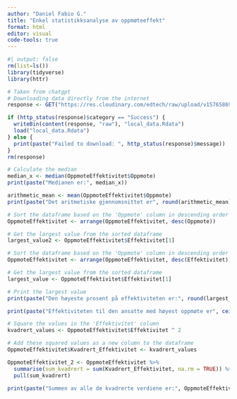 ```yaml
---
author: "Daniel Fabio G."
title: "Enkel statistikksanalyse av oppmøteeffekt"
format: html
editor: visual
code-tools: true
---
```


```r
#| output: false
rm(list=ls())
library(tidyverse)
library(httr)
```

```r
# Taken from chatgpt
# Downloading data directly from the internet
response <- GET("https://res.cloudinary.com/edtech/raw/upload/v1576586901/microsites/Learning%20Resources/Statistikk%20og%20sannsynlighetsregning/OppmoteEffektivitet.Rdata")

if (http_status(response)$category == "Success") {
  writeBin(content(response, "raw"), "local_data.Rdata")
  load("local_data.Rdata")
} else {
  print(paste("Failed to download: ", http_status(response)$message))
}
rm(response)
```

```r
# Calculate the median
median_x <- median(OppmoteEffektivitet$Oppmote)
print(paste("Medianen er:", median_x))
```

```r
arithmetic_mean <- mean(OppmoteEffektivitet$Oppmote)
print(paste("Det aritmetiske gjennomsnittet er", round(arithmetic_mean)))
```

```r
# Sort the dataframe based on the 'Oppmote' column in descending order
OppmoteEffektivitet <- arrange(OppmoteEffektivitet, desc(Oppmote))

# Get the largest value from the sorted dataframe
largest_value2 <- OppmoteEffektivitet$Effektivitet[1]

# Sort the dataframe based on the 'Oppmote' column in descending order
OppmoteEffektivitet <- arrange(OppmoteEffektivitet, desc(Effektivitet))

# Get the largest value from the sorted dataframe
largest_value <- OppmoteEffektivitet$Effektivitet[1]

# Print the largest value
print(paste("Den høyeste prosent på effektiviteten er:", round(largest_value)))
```

```r
print(paste("Effektiviteten til den ansatte med høyest oppmøte er", ceiling(largest_value2)))
```

```r
# Square the values in the 'Effektivitet' column
kvadrert_values <- OppmoteEffektivitet$Effektivitet ^ 2

# Add these squared values as a new column to the dataframe
OppmoteEffektivitet$Kvadrert_Effektivitet <- kvadrert_values

OppmoteEffektivitet_2 <- OppmoteEffektivitet %>%
  summarise(sum_kvadrert = sum(Kvadrert_Effektivitet, na.rm = TRUE)) %>%
  pull(sum_kvadrert)
```

```r
print(paste("Summen av alle de kvadrerte verdiene er:", OppmoteEffektivitet_2))
```

